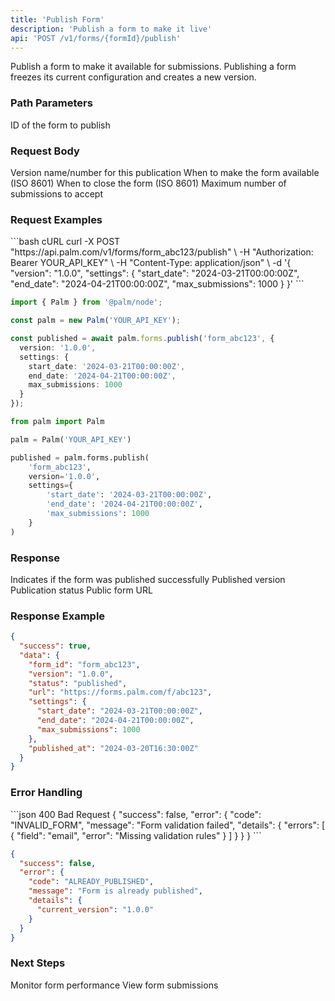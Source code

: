 ```yaml
---
title: 'Publish Form'
description: 'Publish a form to make it live'
api: 'POST /v1/forms/{formId}/publish'
---
```


Publish a form to make it available for submissions. Publishing a form freezes its current configuration and creates a new version.

### Path Parameters

<ParamField path="formId" type="string" required>
  ID of the form to publish
</ParamField>

### Request Body

<ParamField body="version" type="string">
  Version name/number for this publication
</ParamField>

<ParamField body="settings" type="object">
  <Expandable title="Publication settings">
    <ParamField body="start_date" type="string">
      When to make the form available (ISO 8601)
    </ParamField>
    <ParamField body="end_date" type="string">
      When to close the form (ISO 8601)
    </ParamField>
    <ParamField body="max_submissions" type="number">
      Maximum number of submissions to accept
    </ParamField>
  </Expandable>
</ParamField>

### Request Examples

<CodeGroup>
```bash cURL
curl -X POST "https://api.palm.com/v1/forms/form_abc123/publish" \
  -H "Authorization: Bearer YOUR_API_KEY" \
  -H "Content-Type: application/json" \
  -d '{
    "version": "1.0.0",
    "settings": {
      "start_date": "2024-03-21T00:00:00Z",
      "end_date": "2024-04-21T00:00:00Z",
      "max_submissions": 1000
    }
  }'
```

```typescript Node
import { Palm } from '@palm/node';

const palm = new Palm('YOUR_API_KEY');

const published = await palm.forms.publish('form_abc123', {
  version: '1.0.0',
  settings: {
    start_date: '2024-03-21T00:00:00Z',
    end_date: '2024-04-21T00:00:00Z',
    max_submissions: 1000
  }
});
```

```python Python
from palm import Palm

palm = Palm('YOUR_API_KEY')

published = palm.forms.publish(
    'form_abc123',
    version='1.0.0',
    settings={
        'start_date': '2024-03-21T00:00:00Z',
        'end_date': '2024-04-21T00:00:00Z',
        'max_submissions': 1000
    }
)
```
</CodeGroup>

### Response

<ResponseField name="success" type="boolean">
  Indicates if the form was published successfully
</ResponseField>

<ResponseField name="data" type="object">
  <Expandable title="Publication details">
    <ResponseField name="version" type="string">
      Published version
    </ResponseField>
    <ResponseField name="status" type="string">
      Publication status
    </ResponseField>
    <ResponseField name="url" type="string">
      Public form URL
    </ResponseField>
  </Expandable>
</ResponseField>

### Response Example

```json
{
  "success": true,
  "data": {
    "form_id": "form_abc123",
    "version": "1.0.0",
    "status": "published",
    "url": "https://forms.palm.com/f/abc123",
    "settings": {
      "start_date": "2024-03-21T00:00:00Z",
      "end_date": "2024-04-21T00:00:00Z",
      "max_submissions": 1000
    },
    "published_at": "2024-03-20T16:30:00Z"
  }
}
```

### Error Handling

<CodeGroup>
```json 400 Bad Request
{
  "success": false,
  "error": {
    "code": "INVALID_FORM",
    "message": "Form validation failed",
    "details": {
      "errors": [
        {
          "field": "email",
          "error": "Missing validation rules"
        }
      ]
    }
  }
}
```

```json 409 Conflict
{
  "success": false,
  "error": {
    "code": "ALREADY_PUBLISHED",
    "message": "Form is already published",
    "details": {
      "current_version": "1.0.0"
    }
  }
}
```
</CodeGroup>

### Next Steps

<Card title="Track Analytics" icon="chart-line" href="/api-reference/forms/analytics/overview">
  Monitor form performance
</Card>

<Card title="Manage Responses" icon="inbox" href="/api-reference/forms/responses/list">
  View form submissions
</Card>